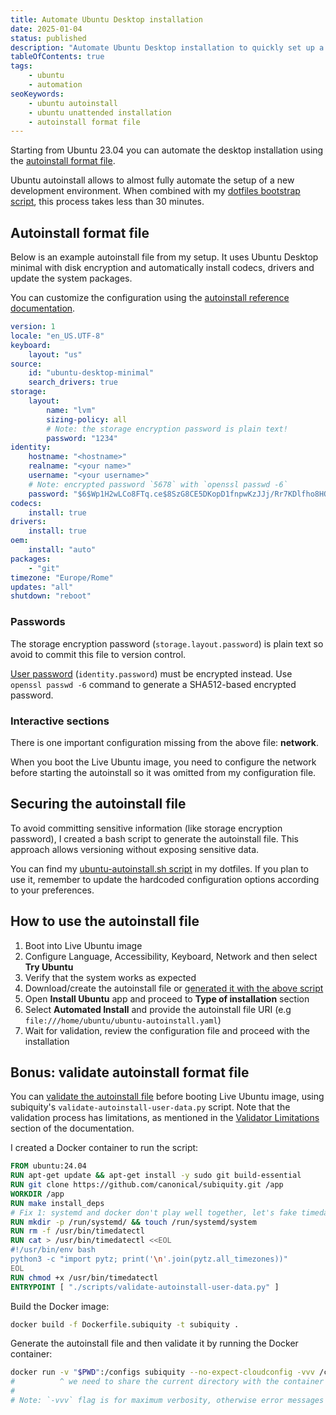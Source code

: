 ```yaml
---
title: Automate Ubuntu Desktop installation
date: 2025-01-04
status: published
description: "Automate Ubuntu Desktop installation to quickly set up a new environment with Ubuntu autoinstall format file"
tableOfContents: true
tags:
    - ubuntu
    - automation
seoKeywords:
    - ubuntu autoinstall
    - ubuntu unattended installation
    - autoinstall format file
---
```


Starting from Ubuntu 23.04 you can automate the desktop installation using the [autoinstall format file](https://canonical-subiquity.readthedocs-hosted.com/en/latest/intro-to-autoinstall.html).

Ubuntu autoinstall allows to almost fully automate the setup of a new development environment. When combined with my [dotfiles bootstrap script](https://github.com/devmatteini/dotfiles#installation), this process takes less than 30 minutes.

## Autoinstall format file

Below is an example autoinstall file from my setup. It uses Ubuntu Desktop minimal with disk encryption and automatically install codecs, drivers and update the system packages.

You can customize the configuration using the [autoinstall reference documentation](https://canonical-subiquity.readthedocs-hosted.com/en/latest/reference/autoinstall-reference.html).

```yaml
version: 1
locale: "en_US.UTF-8"
keyboard:
    layout: "us"
source:
    id: "ubuntu-desktop-minimal"
    search_drivers: true
storage:
    layout:
        name: "lvm"
        sizing-policy: all
        # Note: the storage encryption password is plain text!
        password: "1234"
identity:
    hostname: "<hostname>"
    realname: "<your name>"
    username: "<your username>"
    # Note: encrypted password `5678` with `openssl passwd -6`
    password: "$6$Wp1H2wLCo8FTq.ce$8SzG8CE5DKopD1fnpwKzJJj/Rr7KDlfho8HQMCtjKo3EGid2hKZkQAXeV/VFHOya0Ctx29.g5Bei8tR/cRZNc/"
codecs:
    install: true
drivers:
    install: true
oem:
    install: "auto"
packages:
    - "git"
timezone: "Europe/Rome"
updates: "all"
shutdown: "reboot"
```

### Passwords

The storage encryption password (`storage.layout.password`) is plain text so avoid to commit this file to version control.

[User password](https://canonical-subiquity.readthedocs-hosted.com/en/latest/reference/autoinstall-reference.html#password) (`identity.password`) must be encrypted instead. Use `openssl passwd -6` command to generate a SHA512-based encrypted password.

### Interactive sections

There is one important configuration missing from the above file: **network**.

When you boot the Live Ubuntu image, you need to configure the network before starting the autoinstall so it was omitted from my configuration file.

## Securing the autoinstall file

To avoid committing sensitive information (like storage encryption password), I created a bash script to generate the autoinstall file. This approach allows versioning without exposing sensitive data.

You can find my [ubuntu-autoinstall.sh script](https://github.com/devmatteini/dotfiles/blob/b966eece8d41a2537b0c76610d8f61e701d2f9bd/bootstrap/ubuntu-autoinstall.sh) in my dotfiles. If you plan to use it, remember to update the hardcoded configuration options according to your preferences.

## How to use the autoinstall file

1. Boot into Live Ubuntu image
2. Configure Language, Accessibility, Keyboard, Network and then select **Try Ubuntu**
3. Verify that the system works as expected
4. Download/create the autoinstall file or [generated it with the above script](https://github.com/devmatteini/dotfiles#ubuntu-autoinstall)
5. Open **Install Ubuntu** app and proceed to **Type of installation** section
6. Select **Automated Install** and provide the autoinstall file URI (e.g `file:///home/ubuntu/ubuntu-autoinstall.yaml`)
7. Wait for validation, review the configuration file and proceed with the installation

## Bonus: validate autoinstall format file

You can [validate the autoinstall file](https://canonical-subiquity.readthedocs-hosted.com/en/latest/howto/autoinstall-validation.html) before booting Live Ubuntu image, using subiquity's `validate-autoinstall-user-data.py` script.
Note that the validation process has limitations, as mentioned in the [Validator Limitations](https://canonical-subiquity.readthedocs-hosted.com/en/latest/howto/autoinstall-validation.html#validator-limitations) section of the documentation.

I created a Docker container to run the script:

```dockerfile title="Dockerfile.subiquity"
FROM ubuntu:24.04
RUN apt-get update && apt-get install -y sudo git build-essential
RUN git clone https://github.com/canonical/subiquity.git /app
WORKDIR /app
RUN make install_deps
# Fix 1: systemd and docker don't play well together, let's fake timedatectl command which is used inside the script
RUN mkdir -p /run/systemd/ && touch /run/systemd/system
RUN rm -f /usr/bin/timedatectl
RUN cat > /usr/bin/timedatectl <<EOL
#!/usr/bin/env bash
python3 -c "import pytz; print('\n'.join(pytz.all_timezones))"
EOL
RUN chmod +x /usr/bin/timedatectl
ENTRYPOINT [ "./scripts/validate-autoinstall-user-data.py" ]
```

Build the Docker image:

```bash
docker build -f Dockerfile.subiquity -t subiquity .
```

Generate the autoinstall file and then validate it by running the Docker container:

```bash
docker run -v "$PWD":/configs subiquity --no-expect-cloudconfig -vvv /configs/ubuntu-autoinstall.yaml
#          ^ we need to share the current directory with the container
#                                                                             ^ this is the autoinstall file name on the host filesystem
# Note: `-vvv` flag is for maximum verbosity, otherwise error messages are not very helpful
```
